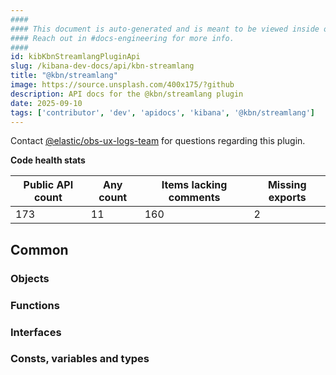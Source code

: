 ```yaml
---
####
#### This document is auto-generated and is meant to be viewed inside our experimental, new docs system.
#### Reach out in #docs-engineering for more info.
####
id: kibKbnStreamlangPluginApi
slug: /kibana-dev-docs/api/kbn-streamlang
title: "@kbn/streamlang"
image: https://source.unsplash.com/400x175/?github
description: API docs for the @kbn/streamlang plugin
date: 2025-09-10
tags: ['contributor', 'dev', 'apidocs', 'kibana', '@kbn/streamlang']
---
```




Contact [@elastic/obs-ux-logs-team](https://github.com/orgs/elastic/teams/obs-ux-logs-team) for questions regarding this plugin.

**Code health stats**

| Public API count  | Any count | Items lacking comments | Missing exports |
|-------------------|-----------|------------------------|-----------------|
| 173 | 11 | 160 | 2 |

## Common

### Objects
<DocDefinitionList data={kbnStreamlangObj.common.objects}/>

### Functions
<DocDefinitionList data={kbnStreamlangObj.common.functions}/>

### Interfaces
<DocDefinitionList data={kbnStreamlangObj.common.interfaces}/>

### Consts, variables and types
<DocDefinitionList data={kbnStreamlangObj.common.misc}/>

